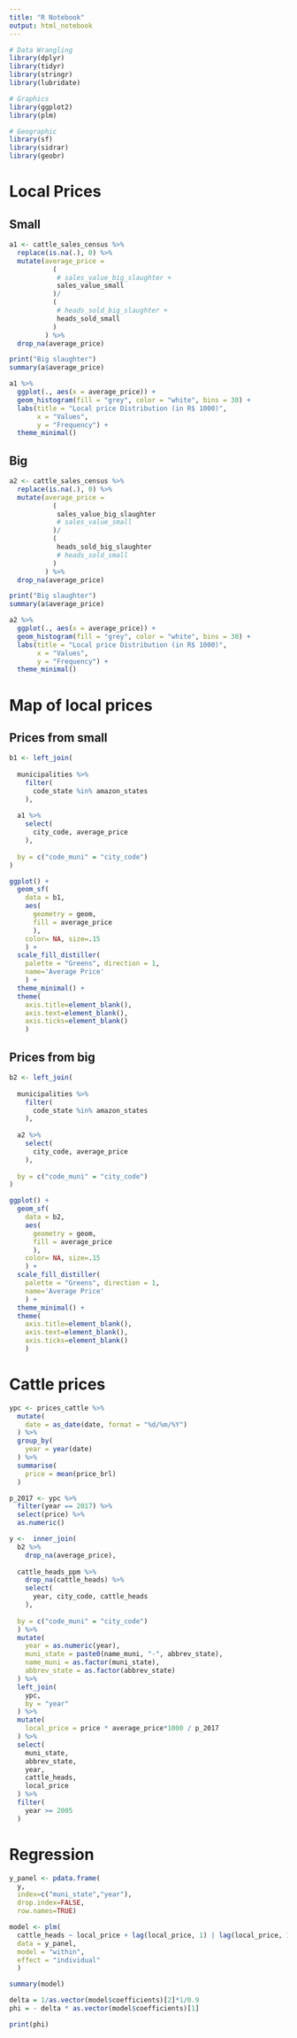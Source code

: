 ```yaml
---
title: "R Notebook"
output: html_notebook
---
```


```r
# Data Wrangling
library(dplyr)
library(tidyr)
library(stringr)
library(lubridate)

# Graphics
library(ggplot2)
library(plm)

# Geographic
library(sf)
library(sidrar)
library(geobr)
```

# Local Prices

## Small

```r
a1 <- cattle_sales_census %>%
  replace(is.na(.), 0) %>% 
  mutate(average_price =  
           (
            # sales_value_big_slaughter +
            sales_value_small
           )/
           (
            # heads_sold_big_slaughter +
            heads_sold_small  
           )
         ) %>% 
  drop_na(average_price) 

```


```r
print("Big slaughter")
summary(a$average_price)
```


```r
a1 %>% 
  ggplot(., aes(x = average_price)) +
  geom_histogram(fill = "grey", color = "white", bins = 30) +
  labs(title = "Local price Distribution (in R$ 1000)", 
       x = "Values", 
       y = "Frequency") +
  theme_minimal()
```

## Big


```r
a2 <- cattle_sales_census %>%
  replace(is.na(.), 0) %>% 
  mutate(average_price =  
           (
            sales_value_big_slaughter
            # sales_value_small
           )/
           (
            heads_sold_big_slaughter
            # heads_sold_small  
           )
         ) %>% 
  drop_na(average_price) 

```


```r
print("Big slaughter")
summary(a$average_price)
```


```r
a2 %>% 
  ggplot(., aes(x = average_price)) +
  geom_histogram(fill = "grey", color = "white", bins = 30) +
  labs(title = "Local price Distribution (in R$ 1000)", 
       x = "Values", 
       y = "Frequency") +
  theme_minimal()
```

# Map of local prices

## Prices from small

```r
b1 <- left_join(
    
  municipalities %>%  
    filter(
      code_state %in% amazon_states
    ),
  
  a1 %>% 
    select(
      city_code, average_price
    ),
  
  by = c("code_muni" = "city_code")
)

ggplot() +
  geom_sf(
    data = b1,
    aes(
      geometry = geom,
      fill = average_price
      ),
    color= NA, size=.15
    ) +
  scale_fill_distiller(
    palette = "Greens", direction = 1, 
    name='Average Price'
    ) +
  theme_minimal() +
  theme(
    axis.title=element_blank(),
    axis.text=element_blank(),
    axis.ticks=element_blank()
    )

```
## Prices from big

```r
b2 <- left_join(
    
  municipalities %>%  
    filter(
      code_state %in% amazon_states
    ),
  
  a2 %>% 
    select(
      city_code, average_price
    ),
  
  by = c("code_muni" = "city_code")
)

ggplot() +
  geom_sf(
    data = b2,
    aes(
      geometry = geom,
      fill = average_price
      ),
    color= NA, size=.15
    ) +
  scale_fill_distiller(
    palette = "Greens", direction = 1, 
    name='Average Price'
    ) +
  theme_minimal() +
  theme(
    axis.title=element_blank(),
    axis.text=element_blank(),
    axis.ticks=element_blank()
    )

```

# Cattle prices

```r
ypc <- prices_cattle %>% 
  mutate(
    date = as_date(date, format = "%d/%m/%Y")
  ) %>% 
  group_by( 
    year = year(date)
  ) %>% 
  summarise(
    price = mean(price_brl)
  )
```

```r
p_2017 <- ypc %>% 
  filter(year == 2017) %>% 
  select(price) %>% 
  as.numeric()
```

```r
y <-  inner_join(
  b2 %>% 
    drop_na(average_price),
  
  cattle_heads_ppm %>% 
    drop_na(cattle_heads) %>% 
    select(
      year, city_code, cattle_heads
    ),
  
  by = c("code_muni" = "city_code")
  ) %>% 
  mutate(
    year = as.numeric(year),
    muni_state = paste0(name_muni, "-", abbrev_state),
    name_muni = as.factor(muni_state),
    abbrev_state = as.factor(abbrev_state)
  ) %>% 
  left_join(
    ypc,
    by = "year"
  ) %>% 
  mutate(
    local_price = price * average_price*1000 / p_2017
  ) %>% 
  select(
    muni_state,
    abbrev_state,
    year,
    cattle_heads,
    local_price
  ) %>% 
  filter(
    year >= 2005
  ) 
```

# Regression

```r
y_panel <- pdata.frame(
  y, 
  index=c("muni_state","year"),
  drop.index=FALSE, 
  row.names=TRUE)
```

```r
model <- plm(
  cattle_heads ~ local_price + lag(local_price, 1) | lag(local_price, 1:2) ,
  data = y_panel,
  model = "within",
  effect = "individual"
  )

summary(model)
```

```r
delta = 1/as.vector(model$coefficients)[2]*1/0.9
phi = - delta * as.vector(model$coefficients)[1]

print(phi)
```


